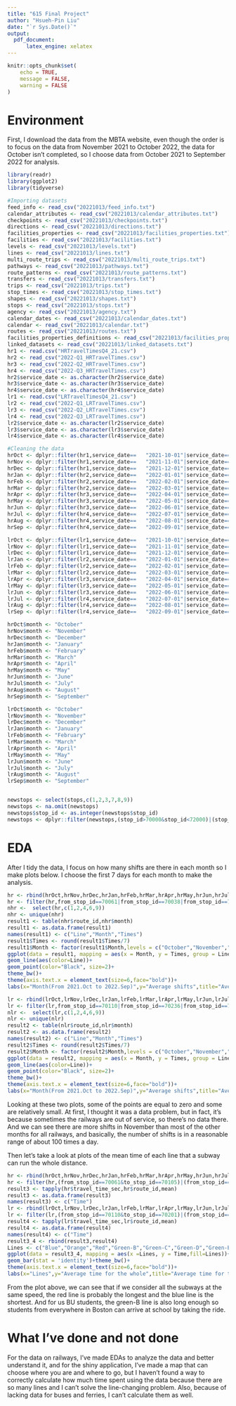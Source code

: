 ```yaml
---
title: "615 Final Project"
author: "Hsueh-Pin Liu"
date: "`r Sys.Date()`"
output: 
  pdf_document:
      latex_engine: xelatex
---
```


```r
knitr::opts_chunk$set(
	echo = TRUE,
	message = FALSE,
	warning = FALSE
)
```

# Environment

First, I download the data from the MBTA website, even though the order is to focus on the data from November 2021 to October 2022, the data for October isn’t completed, so I choose data from October 2021 to September 2022 for analysis.

```r
library(readr)
library(ggplot2)
library(tidyverse)
```

```r
#Importing datasets
feed_info <- read_csv("20221013/feed_info.txt")
calendar_attributes <- read_csv("20221013/calendar_attributes.txt")
checkpoints <- read_csv("20221013/checkpoints.txt")
directions <- read_csv("20221013/directions.txt")
facilities_properties <- read_csv("20221013/facilities_properties.txt")
facilities <- read_csv("20221013/facilities.txt")
levels <- read_csv("20221013/levels.txt")
lines <- read_csv("20221013/lines.txt")
multi_route_trips <- read_csv("20221013/multi_route_trips.txt")
pathways <- read_csv("20221013/pathways.txt")
route_patterns <- read_csv("20221013/route_patterns.txt")
transfers <- read_csv("20221013/transfers.txt")
trips <- read_csv("20221013/trips.txt")
stop_times <- read_csv("20221013/stop_times.txt")
shapes <- read_csv("20221013/shapes.txt")
stops <- read_csv("20221013/stops.txt")
agency <- read_csv("20221013/agency.txt")
calendar_dates <- read_csv("20221013/calendar_dates.txt")
calendar <- read_csv("20221013/calendar.txt")
routes <- read_csv("20221013/routes.txt")
facilities_properties_definitions <- read_csv("20221013/facilities_properties_definitions.txt")
linked_datasets <- read_csv("20221013/linked_datasets.txt")
hr1 <- read.csv("HRTravelTimesQ4_21.csv")
hr2 <- read_csv("2022-Q1_HRTravelTimes.csv")
hr3 <- read_csv("2022-Q2_HRTravelTimes.csv")
hr4 <- read_csv("2022-Q3_HRTravelTimes.csv")
hr2$service_date <- as.character(hr2$service_date)
hr3$service_date <- as.character(hr3$service_date)
hr4$service_date <- as.character(hr4$service_date)
lr1 <- read.csv("LRTravelTimesQ4_21.csv")
lr2 <- read_csv("2022-Q1_LRTravelTimes.csv")
lr3 <- read_csv("2022-Q2_LRTravelTimes.csv")
lr4 <- read_csv("2022-Q3_LRTravelTimes.csv")
lr2$service_date <- as.character(lr2$service_date)
lr3$service_date <- as.character(lr3$service_date)
lr4$service_date <- as.character(lr4$service_date)
```

```r
#Cleaning the data
hrOct <- dplyr::filter(hr1,service_date==	"2021-10-01"|service_date==	"2021-10-02"|service_date==	"2021-10-03"|service_date==	"2021-10-04"|service_date==	"2021-10-05"|service_date==	"2021-10-06"|service_date==	"2021-10-07")
hrNov <- dplyr::filter(hr1,service_date==	"2021-11-01"|service_date==	"2021-11-02"|service_date==	"2021-11-03"|service_date==	"2021-11-04"|service_date==	"2021-11-05"|service_date==	"2021-11-06"|service_date==	"2021-11-07")
hrDec <- dplyr::filter(hr1,service_date==	"2021-12-01"|service_date==	"2021-12-02"|service_date==	"2021-12-03"|service_date==	"2021-12-04"|service_date==	"2021-12-05"|service_date==	"2021-12-06"|service_date==	"2021-12-07")
hrJan <- dplyr::filter(hr2,service_date==	"2022-01-01"|service_date==	"2022-01-02"|service_date==	"2022-01-03"|service_date==	"2022-01-04"|service_date==	"2022-01-05"|service_date==	"2022-01-06"|service_date==	"2022-01-07")
hrFeb <- dplyr::filter(hr2,service_date==	"2022-02-01"|service_date==	"2022-02-02"|service_date==	"2022-02-03"|service_date==	"2022-02-04"|service_date==	"2022-02-05"|service_date==	"2022-02-06"|service_date==	"2022-02-07")
hrMar <- dplyr::filter(hr2,service_date==	"2022-03-01"|service_date==	"2022-03-02"|service_date==	"2022-03-03"|service_date==	"2022-03-04"|service_date==	"2022-03-05"|service_date==	"2022-03-06"|service_date==	"2022-03-07")
hrApr <- dplyr::filter(hr3,service_date==	"2022-04-01"|service_date==	"2022-04-02"|service_date==	"2022-04-03"|service_date==	"2022-04-04"|service_date==	"2022-04-05"|service_date==	"2022-04-06"|service_date==	"2022-04-07")
hrMay <- dplyr::filter(hr3,service_date==	"2022-05-01"|service_date==	"2022-05-02"|service_date==	"2022-05-03"|service_date==	"2022-05-04"|service_date==	"2022-05-05"|service_date==	"2022-05-06"|service_date==	"2022-05-07")
hrJun <- dplyr::filter(hr3,service_date==	"2022-06-01"|service_date==	"2022-06-02"|service_date==	"2022-06-03"|service_date==	"2022-06-04"|service_date==	"2022-06-05"|service_date==	"2022-06-06"|service_date==	"2022-06-07")
hrJul <- dplyr::filter(hr4,service_date==	"2022-07-01"|service_date==	"2022-07-02"|service_date==	"2022-07-03"|service_date==	"2022-07-04"|service_date==	"2022-07-05"|service_date==	"2022-07-06"|service_date==	"2022-07-07")
hrAug <- dplyr::filter(hr4,service_date==	"2022-08-01"|service_date==	"2022-08-02"|service_date==	"2022-08-03"|service_date==	"2022-08-04"|service_date==	"2022-08-05"|service_date==	"2022-08-06"|service_date==	"2022-08-07")
hrSep <- dplyr::filter(hr4,service_date==	"2022-09-01"|service_date==	"2022-09-02"|service_date==	"2022-09-03"|service_date==	"2022-09-04"|service_date==	"2022-09-05"|service_date==	"2022-09-06"|service_date==	"2022-09-07")

lrOct <- dplyr::filter(lr1,service_date==	"2021-10-01"|service_date==	"2021-10-02"|service_date==	"2021-10-03"|service_date==	"2021-10-04"|service_date==	"2021-10-05"|service_date==	"2021-10-06"|service_date==	"2021-10-07")
lrNov <- dplyr::filter(lr1,service_date==	"2021-11-01"|service_date==	"2021-11-02"|service_date==	"2021-11-03"|service_date==	"2021-11-04"|service_date==	"2021-11-05"|service_date==	"2021-11-06"|service_date==	"2021-11-07")
lrDec <- dplyr::filter(lr1,service_date==	"2021-12-01"|service_date==	"2021-12-02"|service_date==	"2021-12-03"|service_date==	"2021-12-04"|service_date==	"2021-12-05"|service_date==	"2021-12-06"|service_date==	"2021-12-07")
lrJan <- dplyr::filter(lr2,service_date==	"2022-01-01"|service_date==	"2022-01-02"|service_date==	"2022-01-03"|service_date==	"2022-01-04"|service_date==	"2022-01-05"|service_date==	"2022-01-06"|service_date==	"2022-01-07")
lrFeb <- dplyr::filter(lr2,service_date==	"2022-02-01"|service_date==	"2022-02-02"|service_date==	"2022-02-03"|service_date==	"2022-02-04"|service_date==	"2022-02-05"|service_date==	"2022-02-06"|service_date==	"2022-02-07")
lrMar <- dplyr::filter(lr2,service_date==	"2022-03-01"|service_date==	"2022-03-02"|service_date==	"2022-03-03"|service_date==	"2022-03-04"|service_date==	"2022-03-05"|service_date==	"2022-03-06"|service_date==	"2022-03-07")
lrApr <- dplyr::filter(lr3,service_date==	"2022-04-01"|service_date==	"2022-04-02"|service_date==	"2022-04-03"|service_date==	"2022-04-04"|service_date==	"2022-04-05"|service_date==	"2022-04-06"|service_date==	"2022-04-07")
lrMay <- dplyr::filter(lr3,service_date==	"2022-05-01"|service_date==	"2022-05-02"|service_date==	"2022-05-03"|service_date==	"2022-05-04"|service_date==	"2022-05-05"|service_date==	"2022-05-06"|service_date==	"2022-05-07")
lrJun <- dplyr::filter(lr3,service_date==	"2022-06-01"|service_date==	"2022-06-02"|service_date==	"2022-06-03"|service_date==	"2022-06-04"|service_date==	"2022-06-05"|service_date==	"2022-06-06"|service_date==	"2022-06-07")
lrJul <- dplyr::filter(lr4,service_date==	"2022-07-01"|service_date==	"2022-07-02"|service_date==	"2022-07-03"|service_date==	"2022-07-04"|service_date==	"2022-07-05"|service_date==	"2022-07-06"|service_date==	"2022-07-07")
lrAug <- dplyr::filter(lr4,service_date==	"2022-08-01"|service_date==	"2022-08-02"|service_date==	"2022-08-03"|service_date==	"2022-08-04"|service_date==	"2022-08-05"|service_date==	"2022-08-06"|service_date==	"2022-08-07")
lrSep <- dplyr::filter(lr4,service_date==	"2022-09-01"|service_date==	"2022-09-02"|service_date==	"2022-09-03"|service_date==	"2022-09-04"|service_date==	"2022-09-05"|service_date==	"2022-09-06"|service_date==	"2022-09-07")

hrOct$month <- "October"
hrNov$month <- "November"
hrDec$month <- "December"
hrJan$month <- "January"
hrFeb$month <- "February"
hrMar$month <- "March"
hrApr$month <- "April"
hrMay$month <- "May"
hrJun$month <- "June"
hrJul$month <- "July"
hrAug$month <- "August"
hrSep$month <- "September"

lrOct$month <- "October"
lrNov$month <- "November"
lrDec$month <- "December"
lrJan$month <- "January"
lrFeb$month <- "February"
lrMar$month <- "March"
lrApr$month <- "April"
lrMay$month <- "May"
lrJun$month <- "June"
lrJul$month <- "July"
lrAug$month <- "August"
lrSep$month <- "September"


newstops <- select(stops,c(1,2,3,7,8,9))
newstops <- na.omit(newstops)
newstops$stop_id <- as.integer(newstops$stop_id)
newstops <- dplyr::filter(newstops,(stop_id>70000&stop_id<72000)|(stop_id>170135&stop_id<170142))
```

# EDA

After I tidy the data, I focus on how many shifts are there in each month so I make plots below. I choose the first 7 days for each month to make the analysis.

```r
hr <- rbind(hrOct,hrNov,hrDec,hrJan,hrFeb,hrMar,hrApr,hrMay,hrJun,hrJul,hrAug,hrSep)
hr <- filter(hr,from_stop_id==70061|from_stop_id==70038|from_stop_id==70036)
nhr <-  select(hr,c(1,2,4,6,9))
nhr <- unique(nhr)
result1 <- table(nhr$route_id,nhr$month)
result1 <- as.data.frame(result1)
names(result1) <- c("Line","Month","Times")
result1$Times <- round(result1$Times/7)
result1$Month <- factor(result1$Month,levels = c("October","November","December","January","February","March","April","May","June","July","August","September"))
ggplot(data = result1, mapping = aes(x = Month, y = Times, group = Line)) +   
geom_line(aes(color=Line))+ 
geom_point(color="Black", size=2)+
theme_bw()+
theme(axis.text.x = element_text(size=6,face="bold"))+
labs(x="Month(From 2021.Oct to 2022.Sep)",y="Average shifts",title="Average shifts of heavy rails in the past year")
```

```r
lr <- rbind(lrOct,lrNov,lrDec,lrJan,lrFeb,lrMar,lrApr,lrMay,lrJun,lrJul,lrAug,lrSep)
lr <- filter(lr,from_stop_id==70110|from_stop_id==70236|from_stop_id==70160|from_stop_id==70260)
nlr <-  select(lr,c(1,2,4,6,9))
nlr <- unique(nlr)
result2 <- table(nlr$route_id,nlr$month)
result2 <- as.data.frame(result2)
names(result2) <- c("Line","Month","Times")
result2$Times <- round(result2$Times/7)
result2$Month <- factor(result2$Month,levels = c("October","November","December","January","February","March","April","May","June","July","August","September"))
ggplot(data = result2, mapping = aes(x = Month, y = Times, group = Line)) +   
geom_line(aes(color=Line))+ 
geom_point(color="Black", size=2)+
theme_bw()+
theme(axis.text.x = element_text(size=6,face="bold"))+
labs(x="Month(From 2021.Oct to 2022.Sep)",y="Average shifts",title="Average shifts of light rails in the past year")
```

Looking at these two plots, some of the points are equal to zero and some are relatively small. At first, I thought it was a data problem, but in fact, it's because sometimes the railways are out of service, so there's no data there. And we can see there are more shifts in November than most of the other months for all railways, and basically, the number of shifts is in a reasonable range of about 100 times a day.

Then let's take a look at plots of the mean time of each line that a subway can run the whole distance.

```r
hr <- rbind(hrOct,hrNov,hrDec,hrJan,hrFeb,hrMar,hrApr,hrMay,hrJun,hrJul,hrAug,hrSep)
hr <- filter(hr,(from_stop_id==70061&to_stop_id==70105)|(from_stop_id==70038&to_stop_id==70060)|(from_stop_id==70036&to_stop_id==70001))
result3 <- tapply(hr$travel_time_sec,hr$route_id,mean)
result3 <- as.data.frame(result3)
names(result3) <- c("Time")
lr <- rbind(lrOct,lrNov,lrDec,lrJan,lrFeb,lrMar,lrApr,lrMay,lrJun,lrJul,lrAug,lrSep)
lr <- filter(lr,(from_stop_id==70110&to_stop_id==70201)|(from_stop_id==70236&to_stop_id==70201)|(from_stop_id==70160&to_stop_id==70205)|(from_stop_id==70260&to_stop_id==70207))
result4 <- tapply(lr$travel_time_sec,lr$route_id,mean)
result4 <- as.data.frame(result4)
names(result4) <- c("Time")
result3_4 <- rbind(result3,result4)
Lines <- c("Blue","Orange","Red","Green-B","Green-C","Green-D","Green-E")
ggplot(data = result3_4, mapping = aes(x =Lines, y = Time,fill=Lines))+
geom_bar(stat = 'identity')+theme_bw()+
theme(axis.text.x = element_text(size=6,face="bold"))+
labs(x="Lines",y="Average time for the whole",title="Average time for the whole of each line")
```

From the plot above, we can see that if we consider all the subways at the same speed, the red line is probably the longest and the blue line is the shortest. And for us BU students, the green-B line is also long enough so students from everywhere in Boston can arrive at school by taking the ride.

# What I've done and not done

For the data on railways, I've made EDAs to analyze the data and better understand it, and for the shiny application, I've made a map that can choose where you are and where to go, but I haven't found a way to correctly calculate how much time spent using the data because there are so many lines and I can't solve the line-changing problem. Also, because of lacking data for buses and ferries, I can't calculate them as well.